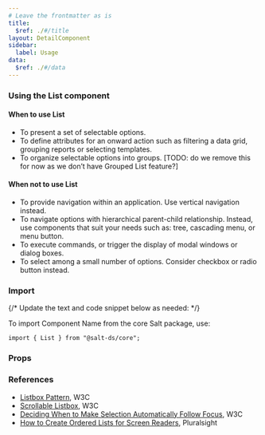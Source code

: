```yaml
---
# Leave the frontmatter as is
title:
  $ref: ./#/title
layout: DetailComponent
sidebar:
  label: Usage
data:
  $ref: ./#/data
---
```


### Using the List component

#### When to use List

- To present a set of selectable options.
- To define attributes for an onward action such as filtering a data grid, grouping reports or selecting templates.
- To organize selectable options into groups. [TODO: do we remove this for now as we don’t have Grouped List feature?]

#### When not to use List

- To provide navigation within an application. Use vertical navigation instead.
- To navigate options with hierarchical parent-child relationship. Instead, use components that suit your needs such as: tree, cascading menu, or menu button.
- To execute commands, or trigger the display of modal windows or dialog boxes.
- To select among a small number of options. Consider checkbox or radio button instead.

### Import

{/* Update the text and code snippet below as needed: */}

To import Component Name from the core Salt package, use:

```
import { List } from "@salt-ds/core";
```

### Props

<PropsTable packageName="lab" componentName="List" />


### References

- [Listbox Pattern](https://www.w3.org/WAI/ARIA/apg/patterns/listbox/), W3C 
- [Scrollable Listbox](https://www.w3.org/WAI/ARIA/apg/patterns/listbox/examples/listbox-scrollable/), W3C 
- [Deciding When to Make Selection Automatically Follow Focus](https://www.w3.org/WAI/ARIA/apg/practices/keyboard-interface/#kbd_selection_follows_focus), W3C 
- [How to Create Ordered Lists for Screen Readers](https://www.pluralsight.com/guides/create-ordered-lists-with-html5-screen-readers), Pluralsight 
